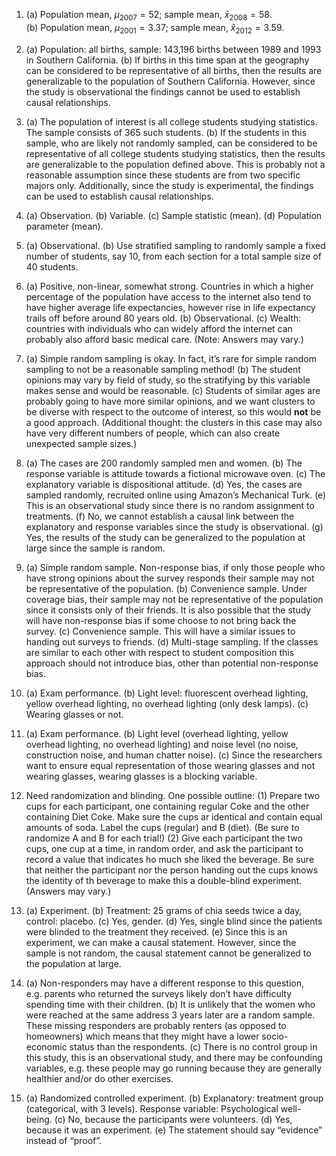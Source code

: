 1. (a) Population mean, $\mu_{2007} = 52$; sample mean, $\bar{x}_{2008} = 58$. (b) Population mean, $\mu_{2001} = 3.37$; sample mean, $\bar{x}_{2012} = 3.59$.

1. (a) Population: all births, sample: 143,196 births between 1989 and 1993 in Southern California. (b) If births in this time span at the geography can be considered to be representative of all births, then the results are generalizable to the population of Southern California. However, since the study is observational the findings cannot be used to establish causal relationships.

1. (a) The population of interest is all college students studying statistics. The sample consists of 365 such students. (b) If the students in this sample, who are likely not randomly sampled, can be considered to be representative of all college students studying statistics, then the results are generalizable to the population defined above. This is probably not a reasonable assumption since these students are from two specific majors only. Additionally, since the study is experimental, the findings can be used to establish causal relationships.

1. (a) Observation. (b) Variable. (c) Sample statistic (mean).
    (d) Population parameter (mean).

1. (a) Observational. (b) Use stratified sampling to randomly sample a fixed number of students, say 10, from each section for a total sample size of 40 students.

1. (a) Positive, non-linear, somewhat strong. Countries in which a higher percentage of the population have access to the internet also tend to have higher average life expectancies, however rise in life expectancy trails off before around 80 years old. 
(b) Observational. 
(c) Wealth: countries with individuals who can widely afford the internet can probably also afford basic medical care. (Note: Answers may vary.)

1. (a) Simple random sampling is okay. In fact, it's rare for simple random sampling to not be a reasonable sampling method! 
(b) The student opinions may vary by field of study, so the stratifying by this variable makes sense and would be reasonable. 
(c) Students of similar ages are probably going to have more similar opinions, and we want clusters to be diverse with respect to the outcome of interest, so this would **not** be a good approach. (Additional thought: the clusters in this case may also have very different numbers of people, which can also create unexpected sample sizes.)

1. (a) The cases are 200 randomly sampled men and women. (b) The response variable is attitude towards a fictional microwave oven. (c) The explanatory variable is dispositional attitude. (d) Yes, the cases are sampled randomly, recruited online using Amazon's Mechanical Turk. (e) This is an observational study since there is no random assignment to treatments. (f) No, we cannot establish a causal link between the explanatory and response variables since the study is observational. (g) Yes, the results of the study can be generalized to the population at large since the sample is random.

1. (a) Simple random sample. Non-response bias, if only those people who have strong opinions about the survey responds their sample may not be representative of the population. (b) Convenience sample. Under coverage bias, their sample may not be representative of the population since it consists only of their friends. It is also possible that the study will have non-response bias if some choose to not bring back the survey. (c) Convenience sample. This will have a similar issues to handing out surveys to friends. (d) Multi-stage sampling. If the classes are similar to each other with respect to student composition this approach should not introduce bias, other than potential non-response bias.

1. (a) Exam performance. (b) Light level: fluorescent overhead lighting, yellow overhead lighting, no overhead lighting (only desk lamps). (c) Wearing glasses or not.

1. (a) Exam performance. (b) Light level (overhead lighting, yellow overhead lighting, no overhead lighting) and noise level (no noise, construction noise, and human chatter noise). (c) Since the researchers want to ensure equal representation of those wearing glasses and not wearing glasses, wearing glasses is a blocking variable.

1. Need randomization and blinding. One possible outline: (1) Prepare two cups for each participant, one containing regular Coke and the other containing Diet Coke. Make sure the cups ar identical and contain equal amounts of soda. Label the cups (regular) and B (diet). (Be sure to randomize A and B for each trial!) (2) Give each participant the two cups, one cup at a time, in random order, and ask the participant to record a value that indicates ho much she liked the beverage. Be sure that neither the participant nor the person handing out the cups knows the identity of th beverage to make this a double-blind experiment. (Answers may vary.)

1. (a) Experiment. 
(b) Treatment: 25 grams of chia seeds twice a day, control: placebo. 
(c) Yes, gender. 
(d) Yes, single blind since the patients were blinded to the treatment they received. 
(e) Since this is an experiment, we can make a causal statement. However, since the sample is not random, the causal statement cannot be generalized to the population at large.

1. (a) Non-responders may have a different response to this question,
    e.g. parents who returned the surveys likely don't have difficulty
    spending time with their children. (b) It is unlikely that the women
    who were reached at the same address 3 years later are a random
    sample. These missing responders are probably renters (as opposed to
    homeowners) which means that they might have a lower socio-economic
    status than the respondents. (c) There is no control group in this
    study, this is an observational study, and there may be confounding
    variables, e.g. these people may go running because they are
    generally healthier and/or do other exercises.

1. (a) Randomized controlled experiment. 
(b) Explanatory: treatment group (categorical, with 3 levels). Response variable: Psychological well-being. 
(c) No, because the participants were volunteers. 
(d) Yes, because it was an experiment. 
(e) The statement should say "evidence" instead of "proof".
